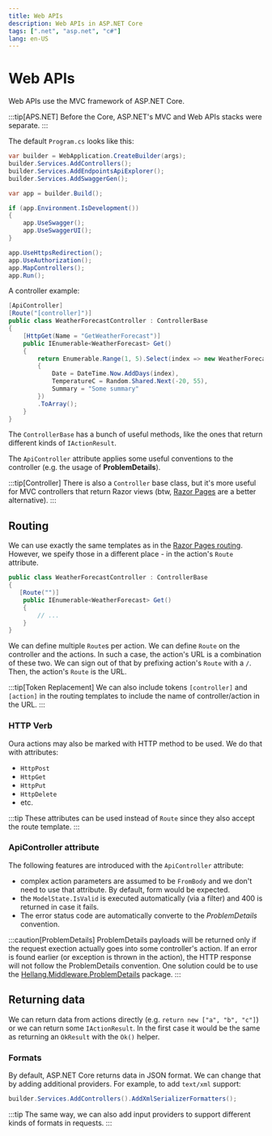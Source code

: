 ```yaml
---
title: Web APIs
description: Web APIs in ASP.NET Core
tags: [".net", "asp.net", "c#"]
lang: en-US
---
```



# Web APIs

Web APIs use the MVC framework of ASP.NET Core.

:::tip[APS.NET]
Before the Core, ASP.NET's MVC and Web APIs stacks were separate.
:::

The default `Program.cs` looks like this:

```csharp
var builder = WebApplication.CreateBuilder(args);
builder.Services.AddControllers();
builder.Services.AddEndpointsApiExplorer();
builder.Services.AddSwaggerGen();

var app = builder.Build();

if (app.Environment.IsDevelopment())
{
    app.UseSwagger();
    app.UseSwaggerUI();
}

app.UseHttpsRedirection();
app.UseAuthorization();
app.MapControllers();
app.Run();
```

A controller example:

```csharp
[ApiController]
[Route("[controller]")]
public class WeatherForecastController : ControllerBase
{
    [HttpGet(Name = "GetWeatherForecast")]
    public IEnumerable<WeatherForecast> Get()
    {
        return Enumerable.Range(1, 5).Select(index => new WeatherForecast
        {
            Date = DateTime.Now.AddDays(index),
            TemperatureC = Random.Shared.Next(-20, 55),
            Summary = "Some summary"
        })
        .ToArray();
    }
}
```

The `ControllerBase` has a bunch of useful methods, like the ones that return
different kinds of `IActionResult`.

The `ApiController` attribute applies some useful conventions to the controller
(e.g. the usage of **ProblemDetails**).

:::tip[Controller]
There is also a `Controller` base class, but it's more useful for MVC
controllers that return Razor views (btw, [Razor
Pages](/programming/dotnet/asp-net-core/razor-pages/) are a better alternative).
:::

## Routing

We can use exactly the same templates as in the [Razor Pages
routing](/programming/dotnet/asp-net-core/razor-pages-routing#route-templates).
However, we speify those in a different place - in the action's `Route`
attribute.

```csharp
public class WeatherForecastController : ControllerBase
{
   [Route("")]
    public IEnumerable<WeatherForecast> Get()
    {
        // ...
    }
}
```

We can define multiple `Route`s per action. We can define `Route` on the
controller and the actions. In such a case, the action's URL is a combination of
these two. We can sign out of that by prefixing action's `Route` with a `/`.
Then, the action's `Route` is the URL.

:::tip[Token Replacement]
We can also include tokens `[controller]` and `[action]` in the routing
templates to include the name of controller/action in the URL.
:::

### HTTP Verb

Oura actions may also be marked with HTTP method to be used. We do that with attributes:

- `HttpPost`
- `HttpGet`
- `HttpPut`
- `HttpDelete`
- etc.

:::tip
These attributes can be used instead of `Route` since they also accept the route
template.
:::

### ApiController attribute

The following features are introduced with the `ApiController` attribute:

- complex action parameters are assumed to be `FromBody` and we don't need to
  use that attribute. By default, form would be expected.
- the `ModelState.IsValid` is executed automatically (via a filter) and 400 is
  returned in case it fails.
- The error status code are automatically converte to the *ProblemDetails*
  convention.

:::caution[ProblemDetails]
ProblemDetails payloads will be returned only if the request exection actually
goes into some controller's action. If an error is found earlier (or exception
is thrown in the action), the HTTP response will not follow the ProblemDetails
convention. One solution could be to use the
[Hellang.Middleware.ProblemDetails](https://www.nuget.org/packages/Hellang.Middleware.ProblemDetails/)
package.
:::

## Returning data

We can return data from actions directly (e.g. `return new ["a", "b", "c"]`) or
we can return some `IActionResult`. In the first case it would be the same as
returning an `OkResult` with the `Ok()` helper.

### Formats

By default, ASP.NET Core returns data in JSON format. We can change that by
adding additional providers. For example, to add `text/xml` support:

```csharp
builder.Services.AddControllers().AddXmlSerializerFormatters();
```

:::tip
The same way, we can also add input providers to support different kinds of
formats in requests.
:::